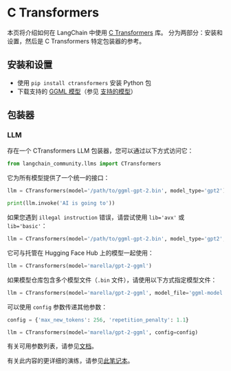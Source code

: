# C Transformers

本页将介绍如何在 LangChain 中使用 [C Transformers](https://github.com/marella/ctransformers) 库。
分为两部分：安装和设置，然后是 C Transformers 特定包装器的参考。

## 安装和设置

- 使用 `pip install ctransformers` 安装 Python 包
- 下载支持的 [GGML 模型](https://huggingface.co/TheBloke)（参见 [支持的模型](https://github.com/marella/ctransformers#supported-models)）

## 包装器

### LLM

存在一个 CTransformers LLM 包装器，您可以通过以下方式访问它：

```python
from langchain_community.llms import CTransformers
```

它为所有模型提供了一个统一的接口：

```python
llm = CTransformers(model='/path/to/ggml-gpt-2.bin', model_type='gpt2')

print(llm.invoke('AI is going to'))
```

如果您遇到 `illegal instruction` 错误，请尝试使用 `lib='avx'` 或 `lib='basic'`：

```py
llm = CTransformers(model='/path/to/ggml-gpt-2.bin', model_type='gpt2', lib='avx')
```

它可与托管在 Hugging Face Hub 上的模型一起使用：

```python
llm = CTransformers(model='marella/gpt-2-ggml')
```

如果模型仓库包含多个模型文件（`.bin` 文件），请使用以下方式指定模型文件：

```python
llm = CTransformers(model='marella/gpt-2-ggml', model_file='ggml-model.bin')
```

可以使用 `config` 参数传递其他参数：

```python
config = {'max_new_tokens': 256, 'repetition_penalty': 1.1}

llm = CTransformers(model='marella/gpt-2-ggml', config=config)
```

有关可用参数列表，请参见[文档](https://github.com/marella/ctransformers#config)。

有关此内容的更详细的演练，请参见[此笔记本](/docs/integrations/llms/ctransformers)。